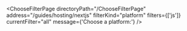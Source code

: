 

<ChooseFilterPage
  directoryPath="/ChooseFilterPage"
  address="/guides/hosting/nextjs"
  filterKind="platform"
  filters={['js']}
  currentFilter="all"
  message={'Choose a platform:'}
/>
